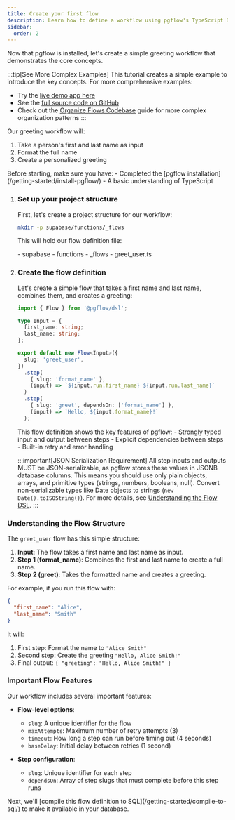 ```yaml
---
title: Create your first flow
description: Learn how to define a workflow using pgflow's TypeScript DSL
sidebar:
  order: 2
---
```



Now that pgflow is installed, let's create a simple greeting workflow that demonstrates the core concepts.

<NotProductionReady />

:::tip[See More Complex Examples]
This tutorial creates a simple example to introduce the key concepts. For more comprehensive examples:
- Try the [live demo app here](https://pgflow-demo.netlify.app/)
- See the [full source code on GitHub](https://github.com/pgflow-dev/pgflow/tree/main/examples/playground/supabase/functions)
- Check out the [Organize Flows Codebase](/how-to/organize-flows-codebase/) guide for more complex organization patterns
:::

Our greeting workflow will:
1. Take a person's first and last name as input
2. Format the full name
3. Create a personalized greeting

<Aside type="caution" title="Prerequisites">
Before starting, make sure you have:
- Completed the [pgflow installation](/getting-started/install-pgflow/)
- A basic understanding of TypeScript
</Aside>

<Steps>

1. ### Set up your project structure

    First, let's create a project structure for our workflow:

    ```bash frame="none"
    mkdir -p supabase/functions/_flows
    ```

    This will hold our flow definition file:

    <FileTree>
    - supabase
      - functions
        - _flows
          - greet_user.ts
    </FileTree>

2. ### Create the flow definition

    Let's create a simple flow that takes a first name and last name, combines them, and creates a greeting:

    ```typescript title="supabase/functions/_flows/greet_user.ts"
    import { Flow } from '@pgflow/dsl';

    type Input = {
      first_name: string;
      last_name: string;
    };

    export default new Flow<Input>({
      slug: 'greet_user',
    })
      .step(
        { slug: 'format_name' },
        (input) => `${input.run.first_name} ${input.run.last_name}`
      )
      .step(
        { slug: 'greet', dependsOn: ['format_name'] },
        (input) => `Hello, ${input.format_name}!`
      );
    ```

    <Aside>
    This flow definition shows the key features of pgflow:
    - Strongly typed input and output between steps
    - Explicit dependencies between steps
    - Built-in retry and error handling

    :::important[JSON Serialization Requirement]
    All step inputs and outputs MUST be JSON-serializable, as pgflow stores these values in JSONB database columns.
    This means you should use only plain objects, arrays, and primitive types (strings, numbers, booleans, null).
    Convert non-serializable types like Date objects to strings (`new Date().toISOString()`).
    For more details, see [Understanding the Flow DSL](/explanations/flow-dsl/#json-serialization-requirements).
    :::
    </Aside>

</Steps>

### Understanding the Flow Structure

The `greet_user` flow has this simple structure:

1. **Input**: The flow takes a first name and last name as input.
2. **Step 1 (format_name)**: Combines the first and last name to create a full name.
3. **Step 2 (greet)**: Takes the formatted name and creates a greeting.

For example, if you run this flow with:
```json
{
  "first_name": "Alice",
  "last_name": "Smith"
}
```

It will:
1. First step: Format the name to `"Alice Smith"`
2. Second step: Create the greeting `"Hello, Alice Smith!"`
3. Final output: `{ "greeting": "Hello, Alice Smith!" }`

### Important Flow Features

Our workflow includes several important features:

- **Flow-level options**:
  - `slug`: A unique identifier for the flow
  - `maxAttempts`: Maximum number of retry attempts (3)
  - `timeout`: How long a step can run before timing out (4 seconds)
  - `baseDelay`: Initial delay between retries (1 second)

- **Step configuration**:
  - `slug`: Unique identifier for each step
  - `dependsOn`: Array of step slugs that must complete before this step runs

<Aside>
Next, we'll [compile this flow definition to SQL](/getting-started/compile-to-sql/) to make it available in your database.
</Aside>
